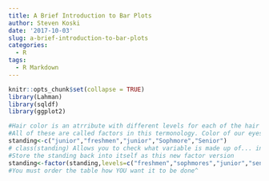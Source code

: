 ```yaml
---
title: A Brief Introduction to Bar Plots
author: Steven Koski
date: '2017-10-03'
slug: a-brief-introduction-to-bar-plots
categories:
  - R
tags:
  - R Markdown
---
```

```r
knitr::opts_chunk$set(collapse = TRUE)
library(Lahman)
library(sqldf)
library(ggplot2)
```


```r
#Hair color is an atrribute with different levels for each of the hair colors.
#All of these are called factors in this termonology. Color of our eyes, or hair are these factors
standing<-c("junior","freshmen","junior","Sophmore","Senior")
# class(standing) Allows you to check what variable is made up of... in this case characters
#Store the standing back into itself as this new factor version
standing<-factor(standing,levels=c("freshmen","sophmores","junior","senior"))
#You must order the table how YOU want it to be done^
```


